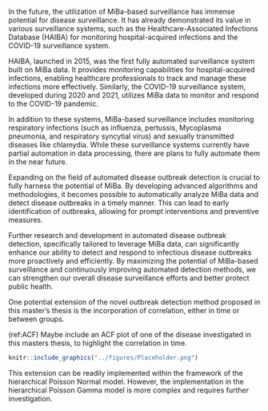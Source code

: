 \chapter{Discussion}

\blindtext

\section{Harnessing the potential of MiBa}

In the future, the utilization of MiBa-based surveillance has immense potential for disease surveillance. It has already demonstrated its value in various surveillance systems, such as the Healthcare-Associated Infections Database (HAIBA) for monitoring hospital-acquired infections and the COVID-19 surveillance system.

HAIBA, launched in 2015, was the first fully automated surveillance system built on MiBa data. It provides monitoring capabilities for hospital-acquired infections, enabling healthcare professionals to track and manage these infections more effectively. Similarly, the COVID-19 surveillance system, developed during 2020 and 2021, utilizes MiBa data to monitor and respond to the COVID-19 pandemic.

In addition to these systems, MiBa-based surveillance includes monitoring respiratory infections (such as influenza, pertussis, Mycoplasma pneumonia, and respiratory syncytial virus) and sexually transmitted diseases like chlamydia. While these surveillance systems currently have partial automation in data processing, there are plans to fully automate them in the near future.

Expanding on the field of automated disease outbreak detection is crucial to fully harness the potential of MiBa. By developing advanced algorithms and methodologies, it becomes possible to automatically analyze MiBa data and detect disease outbreaks in a timely manner. This can lead to early identification of outbreaks, allowing for prompt interventions and preventive measures.

Further research and development in automated disease outbreak detection, specifically tailored to leverage MiBa data, can significantly enhance our ability to detect and respond to infectious disease outbreaks more proactively and efficiently. By maximizing the potential of MiBa-based surveillance and continuously improving automated detection methods, we can strengthen our overall disease surveillance efforts and better protect public health.



\section{Potential extensions of the novel algorithm}

One potential extension of the novel outbreak detection method proposed in this master's thesis is the incorporation of correlation, either in time or between groups. 

(ref:ACF) Maybe include an ACF plot of one of the disease investigated in this masters thesis, to highlight the correlation in time.

```r
knitr::include_graphics("../figures/Placeholder.png")
```

This extension can be readily implemented within the framework of the hierarchical Poisson Normal model. However, the implementation in the hierarchical Poisson Gamma model is more complex and requires further investigation.





\cleardoublepage